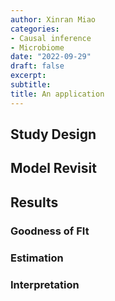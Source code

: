 ```yaml
---
author: Xinran Miao
categories:
- Causal inference
- Microbiome
date: "2022-09-29"
draft: false
excerpt: 
subtitle: 
title: An application
---
```

## Study Design

## Model Revisit

## Results
### Goodness of FIt
### Estimation
### Interpretation
